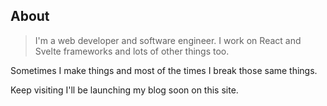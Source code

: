 ## About

> I'm a web developer and software engineer. I work on React and Svelte frameworks and lots of other things too.

Sometimes I make things and most of the times I break those same things.

Keep visiting I'll be launching my blog soon on this site.